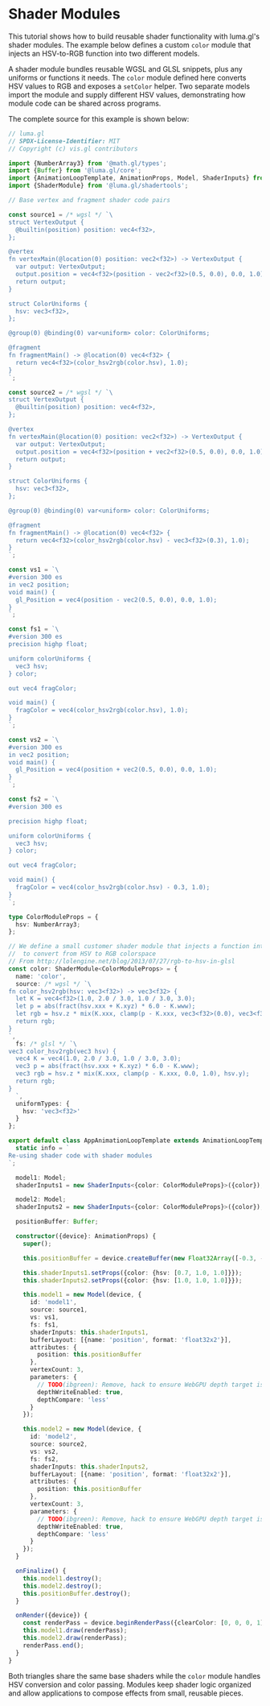 
# Shader Modules

This tutorial shows how to build reusable shader functionality with luma.gl's shader modules. The example below defines a custom `color` module that injects an HSV-to-RGB function into two different models.

<DeviceTabs />
<ShaderModulesExample />

A shader module bundles reusable WGSL and GLSL snippets, plus any uniforms or
functions it needs. The `color` module defined here converts HSV values to RGB
and exposes a `setColor` helper. Two separate models import the module and supply
different HSV values, demonstrating how module code can be shared across
programs.

The complete source for this example is shown below:

```typescript
// luma.gl
// SPDX-License-Identifier: MIT
// Copyright (c) vis.gl contributors

import {NumberArray3} from '@math.gl/types';
import {Buffer} from '@luma.gl/core';
import {AnimationLoopTemplate, AnimationProps, Model, ShaderInputs} from '@luma.gl/engine';
import {ShaderModule} from '@luma.gl/shadertools';

// Base vertex and fragment shader code pairs

const source1 = /* wgsl */ `\
struct VertexOutput {
  @builtin(position) position: vec4<f32>,
};

@vertex
fn vertexMain(@location(0) position: vec2<f32>) -> VertexOutput {
  var output: VertexOutput;
  output.position = vec4<f32>(position - vec2<f32>(0.5, 0.0), 0.0, 1.0);
  return output;
}

struct ColorUniforms {
  hsv: vec3<f32>,
};

@group(0) @binding(0) var<uniform> color: ColorUniforms;

@fragment
fn fragmentMain() -> @location(0) vec4<f32> {
  return vec4<f32>(color_hsv2rgb(color.hsv), 1.0);
}
`;

const source2 = /* wgsl */ `\
struct VertexOutput {
  @builtin(position) position: vec4<f32>,
};

@vertex
fn vertexMain(@location(0) position: vec2<f32>) -> VertexOutput {
  var output: VertexOutput;
  output.position = vec4<f32>(position + vec2<f32>(0.5, 0.0), 0.0, 1.0);
  return output;
}

struct ColorUniforms {
  hsv: vec3<f32>,
};

@group(0) @binding(0) var<uniform> color: ColorUniforms;

@fragment
fn fragmentMain() -> @location(0) vec4<f32> {
  return vec4<f32>(color_hsv2rgb(color.hsv) - vec3<f32>(0.3), 1.0);
}
`;

const vs1 = `\
#version 300 es
in vec2 position;
void main() {
  gl_Position = vec4(position - vec2(0.5, 0.0), 0.0, 1.0);
}
`;

const fs1 = `\
#version 300 es
precision highp float;

uniform colorUniforms {
  vec3 hsv;
} color;

out vec4 fragColor;

void main() {
  fragColor = vec4(color_hsv2rgb(color.hsv), 1.0);
}
`;

const vs2 = `\
#version 300 es
in vec2 position;
void main() {
  gl_Position = vec4(position + vec2(0.5, 0.0), 0.0, 1.0);
}
`;

const fs2 = `\
#version 300 es

precision highp float;

uniform colorUniforms {
  vec3 hsv;
} color;

out vec4 fragColor;

void main() {
  fragColor = vec4(color_hsv2rgb(color.hsv) - 0.3, 1.0);
}
`;

type ColorModuleProps = {
  hsv: NumberArray3;
};

// We define a small customer shader module that injects a function into the fragment shader
//  to convert from HSV to RGB colorspace
// From http://lolengine.net/blog/2013/07/27/rgb-to-hsv-in-glsl
const color: ShaderModule<ColorModuleProps> = {
  name: 'color',
  source: /* wgsl */ `\
fn color_hsv2rgb(hsv: vec3<f32>) -> vec3<f32> {
  let K = vec4<f32>(1.0, 2.0 / 3.0, 1.0 / 3.0, 3.0);
  let p = abs(fract(hsv.xxx + K.xyz) * 6.0 - K.www);
  let rgb = hsv.z * mix(K.xxx, clamp(p - K.xxx, vec3<f32>(0.0), vec3<f32>(1.0)), hsv.y);
  return rgb;
}
`,
  fs: /* glsl */ `\
vec3 color_hsv2rgb(vec3 hsv) {
  vec4 K = vec4(1.0, 2.0 / 3.0, 1.0 / 3.0, 3.0);
  vec3 p = abs(fract(hsv.xxx + K.xyz) * 6.0 - K.www);
  vec3 rgb = hsv.z * mix(K.xxx, clamp(p - K.xxx, 0.0, 1.0), hsv.y);
  return rgb;
}
  `,
  uniformTypes: {
    hsv: 'vec3<f32>'
  }
};

export default class AppAnimationLoopTemplate extends AnimationLoopTemplate {
  static info = `
Re-using shader code with shader modules
`;

  model1: Model;
  shaderInputs1 = new ShaderInputs<{color: ColorModuleProps}>({color});

  model2: Model;
  shaderInputs2 = new ShaderInputs<{color: ColorModuleProps}>({color});

  positionBuffer: Buffer;

  constructor({device}: AnimationProps) {
    super();

    this.positionBuffer = device.createBuffer(new Float32Array([-0.3, -0.5, 0.3, -0.5, 0.0, 0.5]));

    this.shaderInputs1.setProps({color: {hsv: [0.7, 1.0, 1.0]}});
    this.shaderInputs2.setProps({color: {hsv: [1.0, 1.0, 1.0]}});

    this.model1 = new Model(device, {
      id: 'model1',
      source: source1,
      vs: vs1,
      fs: fs1,
      shaderInputs: this.shaderInputs1,
      bufferLayout: [{name: 'position', format: 'float32x2'}],
      attributes: {
        position: this.positionBuffer
      },
      vertexCount: 3,
      parameters: {
        // TODO(ibgreen): Remove, hack to ensure WebGPU depth target is used.
        depthWriteEnabled: true,
        depthCompare: 'less'
      }
    });

    this.model2 = new Model(device, {
      id: 'model2',
      source: source2,
      vs: vs2,
      fs: fs2,
      shaderInputs: this.shaderInputs2,
      bufferLayout: [{name: 'position', format: 'float32x2'}],
      attributes: {
        position: this.positionBuffer
      },
      vertexCount: 3,
      parameters: {
        // TODO(ibgreen): Remove, hack to ensure WebGPU depth target is used.
        depthWriteEnabled: true,
        depthCompare: 'less'
      }
    });
  }

  onFinalize() {
    this.model1.destroy();
    this.model2.destroy();
    this.positionBuffer.destroy();
  }

  onRender({device}) {
    const renderPass = device.beginRenderPass({clearColor: [0, 0, 0, 1]});
    this.model1.draw(renderPass);
    this.model2.draw(renderPass);
    renderPass.end();
  }
}

```

Both triangles share the same base shaders while the `color` module handles HSV
conversion and color passing. Modules keep shader logic organized and allow
applications to compose effects from small, reusable pieces.
